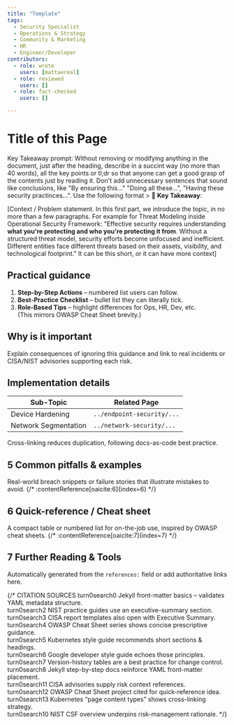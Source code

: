 ```yaml
---
title: "Template"
tags:
  - Security Specialist
  - Operations & Strategy
  - Community & Marketing
  - HR
  - Engineer/Developer
contributors:
  - role: wrote
    users: [mattaereal]
  - role: reviewed
    users: []
  - role: fact-checked
    users: []

---
```



<TagProvider>
<TagFilter />

<TagList tags={frontmatter.tags} />
<AttributionList contributors={frontmatter.contributors} />

# Title of this Page 

Key Takeaway prompt: Without removing or modifying anything in the document, just after the heading, describe in a succint way (no more than 40 words), all the key points or tl;dr so that anyone can get a good grasp of the contents just by reading it. Don't add unnecessary sentences that sound like conclusions, like "By ensuring this..." "Doing all these...", "Having these security practinces...". Use the following format > 🔑 **Key Takeaway**:

[Context / Problem statement. In this first part, we introduce the topic, in no more than a few paragraphs. For example for Threat Modeling inside Operational Security Framework: "Effective security requires understanding **what you're protecting and who you're protecting it from**. Without a structured threat model, security efforts become unfocused and inefficient. Different entities face different threats based on their assets, visibility, and technological footprint." It can be this short, or it can have more context]

## Practical guidance

1. **Step-by-Step Actions** – numbered list users can follow.  
2. **Best-Practice Checklist** – bullet list they can literally tick.  
3. **Role-Based Tips** – highlight differences for Ops, HR, Dev, etc.  
(This mirrors OWASP Cheat Sheet brevity.)

## Why is it important

Explain consequences of ignoring this guidance and link to real incidents or CISA/NIST advisories supporting each risk.

## Implementation details

| Sub-Topic | Related Page |
|-----------|--------------|
| Device Hardening | `../endpoint-security/...` |
| Network Segmentation | `../network-security/...` |

Cross-linking reduces duplication, following docs-as-code best practice.

## 5  Common pitfalls & examples

Real-world breach snippets or failure stories that illustrate mistakes to avoid.  {/* :contentReference[oaicite:6]{index=6} */}

## 6  Quick-reference / Cheat sheet

A compact table or numbered list for on-the-job use, inspired by OWASP cheat sheets.  {/* :contentReference[oaicite:7]{index=7} */}

## 7  Further Reading & Tools

Automatically generated from the `references:` field or add authoritative links here.

{/*
CITATION SOURCES
turn0search0  Jekyll front-matter basics – validates YAML metadata structure.  
turn0search2  NIST practice guides use an executive-summary section.  
turn0search3  CISA report templates also open with Executive Summary.  
turn0search4  OWASP Cheat Sheet series shows concise prescriptive guidance.  
turn0search5  Kubernetes style guide recommends short sections & headings.  
turn0search6  Google developer style guide echoes those principles.  
turn0search7  Version-history tables are a best practice for change control.  
turn0search8  Jekyll step-by-step docs reinforce YAML front-matter placement.  
turn0search11 CISA advisories supply risk context references.  
turn0search12 OWASP Cheat Sheet project cited for quick-reference idea.  
turn0search13 Kubernetes “page content types” shows cross-linking strategy.  
turn0search10 NIST CSF overview underpins risk-management rationale.
*/}

</TagProvider>